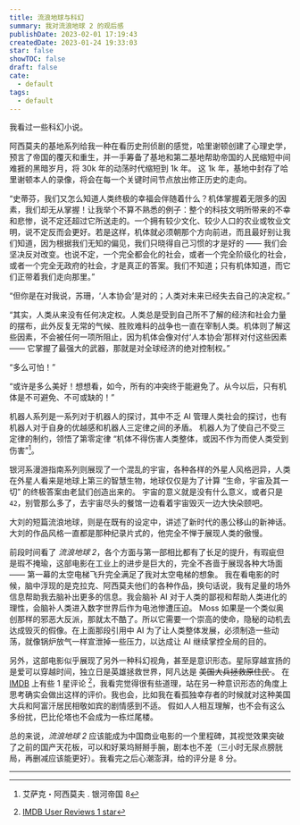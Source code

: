 ```yaml
---
title: 流浪地球与科幻
summary: 我对流浪地球 2 的观后感
publishDate: 2023-02-01 17:19:43
createdDate: 2023-01-24 19:33:03
star: false
showTOC: false
draft: false
cate:
  - default
tags:
  - default
---
```


我看过一些科幻小说。

阿西莫夫的基地系列给我一种在看历史刑侦剧的感觉，哈里谢顿创建了心理史学，预言了帝国的覆灭和重生，并一手筹备了基地和第二基地帮助帝国的人民缩短中间难捱的黑暗岁月，将 30k 年的动荡时代缩短到 1k 年。
这 1k 年，基地中封存了哈里谢顿本人的录像，将会在每一个关键时间节点放出修正历史的走向。

<Quote>

“史蒂芬，我们又怎么知道人类终极的幸福会伴随着什么？机体掌握着无限多的因素，我们却无从掌握！让我举个不算不熟悉的例子：整个的科技文明所带来的不幸和悲惨，说不定还超过它所送走的。一个拥有较少文化、较少人口的农业或牧业文明，说不定反而会更好。若是这样，机体就必须朝那个方向前进，而且最好别让我们知道，因为根据我们无知的偏见，我们只晓得自己习惯的才是好的
——
我们会坚决反对改变。也说不定，一个完全都会化的社会，或者一个完全阶级化的社会，或者一个完全无政府的社会，才是真正的答案。我们不知道；只有机体知道，而它们正带着我们走向那里。”

“但你是在对我说，苏珊，‘人本协会’是对的；人类对未来已经失去自己的决定权。”

“其实，人类从来没有任何决定权。人类总是受到自己所不了解的经济和社会力量的摆布，此外反复无常的气候、胜败难料的战争也一直在宰制人类。机体则了解这些因素，不会被任何一项所阻止，因为机体会像对付‘人本协会’那样对付这些因素
—— 它掌握了最强大的武器，那就是对全球经济的绝对控制权。”

“多么可怕！”

“或许是多么美好！想想看，如今，所有的冲突终于能避免了。从今以后，只有机体是不可避免、不可或缺的！”

</Quote>

机器人系列是一系列对于机器人的探讨，其中不乏 AI 管理人类社会的探讨，也有机器人对于自身的优越感和机器人三定律之间的矛盾。
机器人为了使自己不受三定律的制约，领悟了第零定律 “机体不得伤害人类整体，或因不作为而使人类受到伤害”[^robot]。

[^robot]: 艾萨克・阿西莫夫 \. 银河帝国 8

银河系漫游指南系列则展现了一个混乱的宇宙，各种各样的外星人风格迥异，人类在外星人看来是地球上第三的智慧生物，地球仅仅是为了计算 “生命，宇宙及其一切” 的终极答案由老鼠们创造出来的。
宇宙的意义就是没有什么意义，或者只是 `42`，别管那么多了，去宇宙尽头的餐馆一边看着宇宙毁灭一边大快朵颐吧。

大刘的短篇流浪地球，则是在既有的设定中，讲述了新时代的愚公移山的新神话。大刘的作品风格一直都是那种纪录片式的，他完全不惮于展现人类的傲慢。

<Dialog reverse="true">
  说实话，在数字世界机械飞升和带着地球流浪之间，孰是孰非不好判断，但是推走整个地球真的很浪漫，不是吗？
</Dialog>

前段时间看了 _流浪地球 2_，各个方面与第一部相比都有了长足的提升，有瑕疵但是瑕不掩瑜，这部电影在工业上的进步是巨大的，完全不吝啬于展现各种大场面 —— 第一幕的太空电梯飞升完全满足了我对太空电梯的想象。
我在看电影的时候，脑中浮现的是克拉克、阿西莫夫他们的各种作品，换句话说，我有足量的场外信息帮助我去脑补出更多的信息。我会脑补 AI 对于人类的鄙视和帮助人类进化的理性，会脑补人类进入数字世界后作为电池惨遭压迫。
Moss 如果是一个类似奥创那样的邪恶大反派，那就太不酷了。所以它需要一个崇高的使命，隐秘的动机去达成毁灭的假像。在上面那段引用中 AI 为了让人类整体发展，必须制造一些动荡，就像锅炉放气一样宣泄掉一些压力，以达成让 AI 继续掌控全局的目的。

另外，这部电影似乎展现了另外一种科幻视角，甚至是意识形态。星际穿越宣扬的是爱可以穿越时间，独立日是英雄拯救世界，阿凡达是 <del> 美国大兵拯救原住民 </del>。
在 [IMDB](https://www.imdb.com/title/tt13539646/?ref_=nv_sr_srsg_0) 上有些 1 星评论 [^onestar]，我看完觉得很有些道理，站在另一种意识形态的角度上思考确实会做出这样的评价。我也会，比如我在看孤独幸存者的时候就对这种美国大兵和阿富汗居民相敬如宾的剧情感到不适。
假如人人相互理解，也不会有这么多纷扰，巴比伦塔也不会成为一栋烂尾楼。

总的来说，_流浪地球 2_ 应该能成为中国商业电影的一个里程碑，其视觉效果突破了之前的国产天花板，可以和好莱坞掰掰手腕，剧本也不差（三小时无尿点膀胱局，再删减应该能更好）。我看完之后心潮澎湃，给的评分是 8 分。

[^onestar]: [IMDB User Reviews 1 star](https://www.imdb.com/title/tt13539646/reviews?sort=curated&dir=desc&ratingFilter=1)

---
